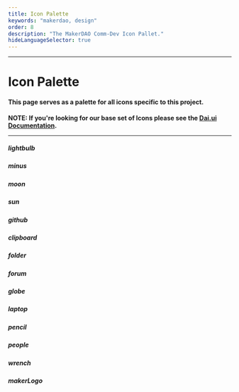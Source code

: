 ```yaml
---
title: Icon Palette
keywords: "makerdao, design"
order: 8
description: "The MakerDAO Comm-Dev Icon Pallet."
hideLanguageSelector: true
---
```


---

# Icon Palette

#### This page serves as a palette for all icons specific to this project.

**NOTE: If you're looking for our base set of Icons please see the [Dai.ui Documentation](https://dai-ui.now.sh/icons).**

---

<Chocolate>

<Box>

<Icon size={4} name="lightbulb" />

##### lightbulb

</Box>

<Box>

<Icon size={4} name="minus" />

##### minus

</Box>

<Box>

<Icon size={4} name="moon" />

##### moon

</Box>

<Box>

<Icon size={4} name="sun" />

##### sun

</Box>

<Box>

<Icon size={4} name="github" />

##### github

</Box>

<Box>

<Icon size={4} name="clipboard" />

##### clipboard

</Box>

<Box>

<Icon size={4} name="folder" />

##### folder

</Box>

<Box>

<Icon size={4} name="forum" />

##### forum

</Box>

<Box>

<Icon size={4} name="globe" />

##### globe

</Box>

<Box>

<Icon size={4} name="laptop" />

##### laptop

</Box>

<Box>

<Icon size={4} name="pencil" />

##### pencil

</Box>

<Box>

<Icon size={4} name="people" />

##### people

</Box>

<Box>

<Icon size={4} name="wrench" />

##### wrench

</Box>

<Box>

<Icon size={4} name="makerLogo" />

##### makerLogo

</Box>

</Chocolate>
